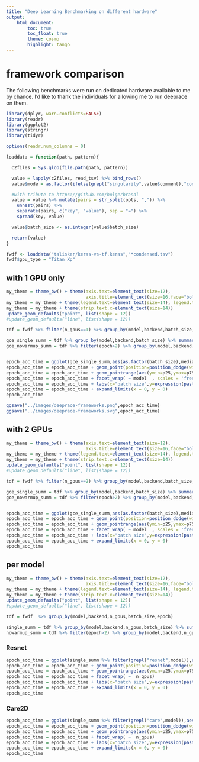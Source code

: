 ```yaml
---
title: "Deep Learning Benchmarking on different hardware"
output:    
    html_document:
        toc: true
        toc_float: true
        theme: cosmo
        highlight: tango
---
```



# framework comparison

The following benchmarks were run on dedicated hardware available to me by chance. I'd like to thank the individuals for allowing me to run deeprace on them.

```r
library(dplyr, warn.conflicts=FALSE)
library(readr)
library(ggplot2)
library(stringr)
library(tidyr)

options(readr.num_columns = 0)

loaddata = function(path, pattern){

  c2files = Sys.glob(file.path(path, pattern))

  value = lapply(c2files, read_tsv) %>% bind_rows()
  value$mode = as.factor(ifelse(grepl("singularity",value$comment),"container","bare-metal"))

  #with tribute to https://github.com/holgerbrandl
  value = value %>% mutate(pairs = str_split(opts, ",")) %>%
    unnest(pairs) %>%
    separate(pairs, c("key", "value"), sep = "=") %>%
    spread(key, value)

  value$batch_size <- as.integer(value$batch_size)

  return(value)
}

fwdf <- loaddata("talisker/keras-vs-tf.keras","*condensed.tsv")
fwdf$gpu_type = "Titan Xp"

```

## with 1 GPU only


```r

my_theme = theme_bw() + theme(axis.text=element_text(size=12),
                              axis.title=element_text(size=16,face="bold"))
my_theme = my_theme + theme(legend.text=element_text(size=14), legend.title=element_text(size=16))
my_theme = my_theme + theme(strip.text.x=element_text(size=14))
update_geom_defaults("point", list(shape = 12))
#update_geom_defaults("line", list(shape = 12))

tdf = fwdf %>% filter(n_gpus==1) %>% group_by(model,backend,batch_size,epoch)

gce_single_summ = tdf %>% group_by(model,backend,batch_size) %>% summarize(mean = mean(epoch_dur_sec), median= median(epoch_dur_sec), std = sd(epoch_dur_sec), p25=quantile(epoch_dur_sec,.25), p75=quantile(epoch_dur_sec,.75))
gce_nowarmup_summ = tdf %>% filter(epoch>2) %>% group_by(model,backend,batch_size) %>% summarize(mean = mean(epoch_dur_sec), median= median(epoch_dur_sec), std = sd(epoch_dur_sec), p25=quantile(epoch_dur_sec,.25), p75=quantile(epoch_dur_sec,.75))


epoch_acc_time = ggplot(gce_single_summ,aes(as.factor(batch_size),median,color=backend)) + my_theme
epoch_acc_time = epoch_acc_time + geom_point(position=position_dodge(width=0.5))
epoch_acc_time = epoch_acc_time + geom_pointrange(aes(ymin=p25,ymax=p75),position=position_dodge(width=0.5))
epoch_acc_time = epoch_acc_time + facet_wrap( ~ model  , scales = 'free')
epoch_acc_time = epoch_acc_time + labs(x="batch size",y=expression(paste("median(",t[epoch],") / s")))
epoch_acc_time = epoch_acc_time + expand_limits(x = 0, y = 0)
epoch_acc_time

ggsave("../images/deeprace-frameworks.png",epoch_acc_time)
ggsave("../images/deeprace-frameworks.svg",epoch_acc_time)

```


## with 2 GPUs

```r

my_theme = theme_bw() + theme(axis.text=element_text(size=12),
                              axis.title=element_text(size=16,face="bold"))
my_theme = my_theme + theme(legend.text=element_text(size=14), legend.title=element_text(size=16))
my_theme = my_theme + theme(strip.text.x=element_text(size=14))
update_geom_defaults("point", list(shape = 12))
#update_geom_defaults("line", list(shape = 12))

tdf = fwdf %>% filter(n_gpus==2) %>% group_by(model,backend,batch_size,epoch)

gce_single_summ = tdf %>% group_by(model,backend,batch_size) %>% summarize(mean = mean(epoch_dur_sec), median= median(epoch_dur_sec), std = sd(epoch_dur_sec), p25=quantile(epoch_dur_sec,.25), p75=quantile(epoch_dur_sec,.75))
gce_nowarmup_summ = tdf %>% filter(epoch>2) %>% group_by(model,backend,batch_size) %>% summarize(mean = mean(epoch_dur_sec), median= median(epoch_dur_sec), std = sd(epoch_dur_sec), p25=quantile(epoch_dur_sec,.25), p75=quantile(epoch_dur_sec,.75))


epoch_acc_time = ggplot(gce_single_summ,aes(as.factor(batch_size),median,color=backend)) + my_theme
epoch_acc_time = epoch_acc_time + geom_point(position=position_dodge(width=0.5))
epoch_acc_time = epoch_acc_time + geom_pointrange(aes(ymin=p25,ymax=p75),position=position_dodge(width=0.5))
epoch_acc_time = epoch_acc_time + facet_wrap( ~ model  , scales = 'free')
epoch_acc_time = epoch_acc_time + labs(x="batch size",y=expression(paste("median(",t[epoch],") / s")))
epoch_acc_time = epoch_acc_time + expand_limits(x = 0, y = 0)
epoch_acc_time

```

## per model


```r

my_theme = theme_bw() + theme(axis.text=element_text(size=12),
                              axis.title=element_text(size=16,face="bold"))
my_theme = my_theme + theme(legend.text=element_text(size=14), legend.title=element_text(size=16))
my_theme = my_theme + theme(strip.text.x=element_text(size=14))
update_geom_defaults("point", list(shape = 12))
#update_geom_defaults("line", list(shape = 12))

tdf = fwdf  %>% group_by(model,backend,n_gpus,batch_size,epoch)

single_summ = tdf %>% group_by(model,backend,n_gpus,batch_size) %>% summarize(mean = mean(epoch_dur_sec), median= median(epoch_dur_sec), std = sd(epoch_dur_sec), p25=quantile(epoch_dur_sec,.25), p75=quantile(epoch_dur_sec,.75))
nowarmup_summ = tdf %>% filter(epoch>2) %>% group_by(model,backend,n_gpus,batch_size) %>% summarize(mean = mean(epoch_dur_sec), median= median(epoch_dur_sec), std = sd(epoch_dur_sec), p25=quantile(epoch_dur_sec,.25), p75=quantile(epoch_dur_sec,.75))
```

### Resnet

``` r

epoch_acc_time = ggplot(single_summ %>% filter(grepl("resnet",model)),aes(as.factor(batch_size),median,color=backend)) + my_theme
epoch_acc_time = epoch_acc_time + geom_point(position=position_dodge(width=0.5))
epoch_acc_time = epoch_acc_time + geom_pointrange(aes(ymin=p25,ymax=p75),position=position_dodge(width=0.5))
epoch_acc_time = epoch_acc_time + facet_wrap( ~  n_gpus)
epoch_acc_time = epoch_acc_time + labs(x="batch size",y=expression(paste("median(",t[epoch],") / s")))
epoch_acc_time = epoch_acc_time + expand_limits(x = 0, y = 0)
epoch_acc_time

```

### Care2D

``` r

epoch_acc_time = ggplot(single_summ %>% filter(grepl("care",model)),aes(as.factor(batch_size),median,color=backend)) + my_theme
epoch_acc_time = epoch_acc_time + geom_point(position=position_dodge(width=0.5))
epoch_acc_time = epoch_acc_time + geom_pointrange(aes(ymin=p25,ymax=p75),position=position_dodge(width=0.5))
epoch_acc_time = epoch_acc_time + facet_wrap( ~  n_gpus)
epoch_acc_time = epoch_acc_time + labs(x="batch size",y=expression(paste("median(",t[epoch],") / s")))
epoch_acc_time = epoch_acc_time + expand_limits(x = 0, y = 0)
epoch_acc_time

```
